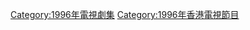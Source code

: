 {{cat year nav
| year = 1996
| cat = 香港電視劇集
| sortkey = 香港電視劇集
| article = 香港電視劇
| in = 
}}

[[Category:1996年電視劇集|Category:1996年電視劇集]]
[[Category:1996年香港電視節目|Category:1996年香港電視節目]]